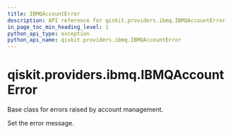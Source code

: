 ```yaml
---
title: IBMQAccountError
description: API reference for qiskit.providers.ibmq.IBMQAccountError
in_page_toc_min_heading_level: 1
python_api_type: exception
python_api_name: qiskit.providers.ibmq.IBMQAccountError
---
```


# qiskit.providers.ibmq.IBMQAccountError

<Class id="qiskit.providers.ibmq.IBMQAccountError" github="https://github.com/qiskit/qiskit-ibmq-provider/tree/stable/0.16/qiskit/providers/ibmq/exceptions.py" signature="IBMQAccountError(*message)">
  Base class for errors raised by account management.

  Set the error message.
</Class>

